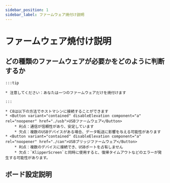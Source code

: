```yaml
---
sidebar_position: 1
sidebar_label: ファームウェア焼付け説明
---
```


# ファームウェア焼付け説明
    
## どの種類のファームウェアが必要かをどのように判断するか

    :::tip

    * 注意してください：あなたは一つのファームウェアだけを焼付けます

    :::
    
    * C8は以下の方法でホストマシンに接続することができます
    * <Button variant="contained" disableElevation component="a" rel="noopener" href="./usb">USBファームウェア</Button>
        * 利点：通信が信頼性があり、安定しています
        * 欠点：複数のUSBデバイスがある場合、データ転送に影響を与える可能性があります
    * <Button variant="contained" disableElevation component="a" rel="noopener" href="./can">USBブリッジファームウェア</Button>
        * 利点：複数のデバイスに接続でき、USBポートを占有しません
        * 欠点：`KlipperScreen`と同時に使用すると、復帰タイムアウトなどのエラーが発生する可能性があります。

## ボード設定説明
